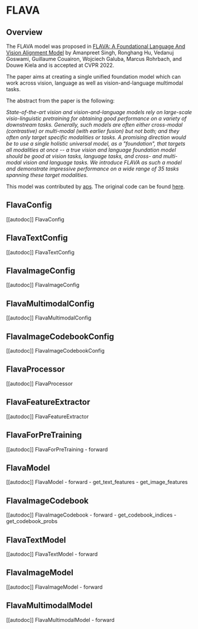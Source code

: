 <!--Copyright 2022 The HuggingFace Team. All rights reserved.

Licensed under the Apache License, Version 2.0 (the "License"); you may not use this file except in compliance with
the License. You may obtain a copy of the License at

http://www.apache.org/licenses/LICENSE-2.0

Unless required by applicable law or agreed to in writing, software distributed under the License is distributed on
an "AS IS" BASIS, WITHOUT WARRANTIES OR CONDITIONS OF ANY KIND, either express or implied. See the License for the
specific language governing permissions and limitations under the License.
-->

# FLAVA

## Overview

The FLAVA model was proposed in [FLAVA: A Foundational Language And Vision Alignment Model](https://arxiv.org/abs/2112.04482) by Amanpreet Singh, Ronghang Hu, Vedanuj Goswami, Guillaume Couairon, Wojciech Galuba, Marcus Rohrbach, and Douwe Kiela and is accepted at CVPR 2022.

The paper aims at creating a single unified foundation model which can work across vision, language 
as well as vision-and-language multimodal tasks.

The abstract from the paper is the following:

*State-of-the-art vision and vision-and-language models rely on large-scale visio-linguistic pretraining for obtaining good performance on a variety 
of downstream tasks. Generally, such models are often either cross-modal (contrastive) or multi-modal 
(with earlier fusion) but not both; and they often only target specific modalities or tasks. A promising 
direction would be to use a single holistic universal model, as a "foundation", that targets all modalities 
at once -- a true vision and language foundation model should be good at vision tasks, language tasks, and 
cross- and multi-modal vision and language tasks. We introduce FLAVA as such a model and demonstrate 
impressive performance on a wide range of 35 tasks spanning these target modalities.*


This model was contributed by [aps](https://huggingface.co/aps). The original code can be found [here](https://github.com/facebookresearch/multimodal/tree/main/examples/flava).


## FlavaConfig

[[autodoc]] FlavaConfig

## FlavaTextConfig

[[autodoc]] FlavaTextConfig

## FlavaImageConfig

[[autodoc]] FlavaImageConfig

## FlavaMultimodalConfig

[[autodoc]] FlavaMultimodalConfig

## FlavaImageCodebookConfig

[[autodoc]] FlavaImageCodebookConfig

## FlavaProcessor

[[autodoc]] FlavaProcessor

## FlavaFeatureExtractor

[[autodoc]] FlavaFeatureExtractor

## FlavaForPreTraining

[[autodoc]] FlavaForPreTraining
    - forward

## FlavaModel

[[autodoc]] FlavaModel
    - forward
    - get_text_features
    - get_image_features

## FlavaImageCodebook

[[autodoc]] FlavaImageCodebook
    - forward
    - get_codebook_indices
    - get_codebook_probs

## FlavaTextModel

[[autodoc]] FlavaTextModel
    - forward

## FlavaImageModel

[[autodoc]] FlavaImageModel
    - forward

## FlavaMultimodalModel

[[autodoc]] FlavaMultimodalModel
    - forward

